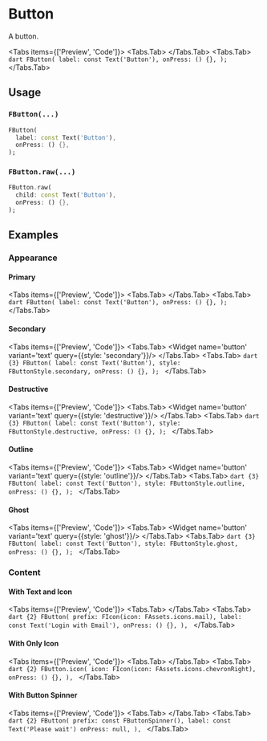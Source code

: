 
# Button
A button.

<LinkBadgeGroup>
    <LinkBadge label="API Reference" href="https://pub.dev/documentation/forui/latest/forui.widgets.button/forui.widgets.button-library.html"/>
</LinkBadgeGroup>

<Tabs items={['Preview', 'Code']}>
  <Tabs.Tab>
    <Widget name='button' variant='text' query={{}}/>
  </Tabs.Tab>
  <Tabs.Tab>
    ```dart
    FButton(
      label: const Text('Button'),
      onPress: () {},
    );
    ```
  </Tabs.Tab>
</Tabs>

## Usage

### `FButton(...)`

```dart
FButton(
  label: const Text('Button'),
  onPress: () {},
);
```

### `FButton.raw(...)`

```dart
FButton.raw(
  child: const Text('Button'),
  onPress: () {},
);
```

## Examples

### Appearance

#### Primary
<Tabs items={['Preview', 'Code']}>
  <Tabs.Tab>
    <Widget name='button' variant='text' query={{}}/>
  </Tabs.Tab>
  <Tabs.Tab>
    ```dart
    FButton(
      label: const Text('Button'),
      onPress: () {},
    );
    ```
  </Tabs.Tab>
</Tabs>

#### Secondary
<Tabs items={['Preview', 'Code']}>
  <Tabs.Tab>
    <Widget name='button' variant='text' query={{style: 'secondary'}}/>
  </Tabs.Tab>
  <Tabs.Tab>
    ```dart {3}
    FButton(
      label: const Text('Button'),
      style: FButtonStyle.secondary,
      onPress: () {},
    );
    ```
  </Tabs.Tab>
</Tabs>

#### Destructive
<Tabs items={['Preview', 'Code']}>
  <Tabs.Tab>
    <Widget name='button' variant='text' query={{style: 'destructive'}}/>
  </Tabs.Tab>
  <Tabs.Tab>
    ```dart {3}
    FButton(
      label: const Text('Button'),
      style: FButtonStyle.destructive,
      onPress: () {},
    );
    ```
  </Tabs.Tab>
</Tabs>

#### Outline
<Tabs items={['Preview', 'Code']}>
  <Tabs.Tab>
    <Widget name='button' variant='text' query={{style: 'outline'}}/>
  </Tabs.Tab>
  <Tabs.Tab>
    ```dart {3}
    FButton(
      label: const Text('Button'),
      style: FButtonStyle.outline,
      onPress: () {},
    );
    ```
  </Tabs.Tab>
</Tabs>

#### Ghost
<Tabs items={['Preview', 'Code']}>
  <Tabs.Tab>
    <Widget name='button' variant='text' query={{style: 'ghost'}}/>
  </Tabs.Tab>
  <Tabs.Tab>
    ```dart {3}
    FButton(
      label: const Text('Button'),
      style: FButtonStyle.ghost,
      onPress: () {},
    );
    ```
  </Tabs.Tab>
</Tabs>


### Content

#### With Text and Icon
<Tabs items={['Preview', 'Code']}>
  <Tabs.Tab>
    <Widget name='button' variant='icon' query={{}}/>
  </Tabs.Tab>
  <Tabs.Tab>
    ```dart {2}
    FButton(
      prefix: FIcon(icon: FAssets.icons.mail),
      label: const Text('Login with Email'),
      onPress: () {},
    ),
    ```
  </Tabs.Tab>
</Tabs>

#### With Only Icon
<Tabs items={['Preview', 'Code']}>
  <Tabs.Tab>
    <Widget name='button' variant='only-icon' query={{}}/>
  </Tabs.Tab>
  <Tabs.Tab>
    ```dart {2}
    FButton.icon(
      icon: FIcon(icon: FAssets.icons.chevronRight),
      onPress: () {},
    ),
    ```
  </Tabs.Tab>
</Tabs>

#### With Button Spinner
<Tabs items={['Preview', 'Code']}>
  <Tabs.Tab>
    <Widget name='button' variant='spinner' query={{}}/>
  </Tabs.Tab>
  <Tabs.Tab>
    ```dart {2}
    FButton(
      prefix: const FButtonSpinner(),
      label: const Text('Please wait')
      onPress: null,
    ),
    ```
  </Tabs.Tab>
</Tabs>

